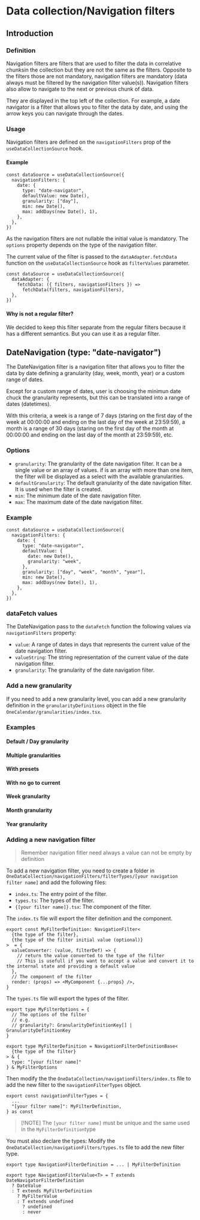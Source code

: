 

<Meta title="Data collection/Navigation filters" />

# Data collection/Navigation filters

## Introduction

### Definition

Navigation filters are filters that are used to filter the data in correlative
chunksin the collection but they are not the same as the filters. Opposite to
the filters those are not mandatory, navigation filters are mandatory (data
always must be filtered by the navigation filter value(s)). Navigation filters
also allow to navigate to the next or previous chunk of data.

They are displayed in the top left of the collection. For example, a date
navigator is a filter that allows you to filter the data by date, and using the
arrow keys you can navigate through the dates.

### Usage

Navigation filters are defined on the `navigationFilters` prop of the
`useDataCollectionSource` hook.

#### Example

```tsx
const dataSource = useDataCollectionSource({
  navigationFilters: {
    date: {
      type: "date-navigator",
      defaultValue: new Date(),
      granularity: ["day"],
      min: new Date(),
      max: addDays(new Date(), 1),
    },
  },
})
```

As the navigation filters are not nullable the initial value is mandatory. The
`options` property depends on the type of the navigation filter.

The current value of the filter is passed to the `dataAdapter.fetchData`
function on the `useDataCollectionSource` hook as `filterValues` parameter.

```tsx
const dataSource = useDataCollectionSource({
  dataAdapter: {
    fetchData: ({ filters, navigationFilters }) =>
      fetchData(filters, navigationFilters),
  },
})
```

#### Why is not a regular filter?

We decided to keep this filter separate from the regular filters because it has
a different semantics. But you can use it as a regular filter.

## DateNavigation (type: "date-navigator")

The DateNavigation filter is a navigation filter that allows you to filter the
data by date defining a granularity (day, week, month, year) or a custom range
of dates.

Except for a custom range of dates, user is choosing the minimun date chuck the
granularity represents, but this can be translated into a range of dates
(datetimes).

With this criteria, a week is a range of 7 days (staring on the first day of the
week at 00:00:00 and ending on the last day of the week at 23:59:59), a month is
a range of 30 days (staring on the first day of the month at 00:00:00 and ending
on the last day of the month at 23:59:59), etc.

### Options

- `granularity`: The granularity of the date navigation filter. It can be a
  single value or an array of values. if is an array with more than one item,
  the filter will be displayed as a select with the available granularities.
- `defaultGranularity`: The default granularity of the date navigation filter.
  It is used when the filter is created.
- `min`: The minimum date of the date navigation filter.
- `max`: The maximum date of the date navigation filter.

### Example

```tsx
const dataSource = useDataCollectionSource({
  navigationFilters: {
    date: {
      type: "date-navigator",
      defaultValue: {
        date: new Date(),
        granularity: "week",
      },
      granularity: ["day", "week", "month", "year"],
      min: new Date(),
      max: addDays(new Date(), 1),
    },
  },
})
```

### dataFetch values

The DateNavigation pass to the `dataFetch` function the following values via
`navigationFilters` property:

- `value`: A range of dates in days that represents the current value of the
  date navigation filter.
- `valueString`: The string representation of the current value of the date
  navigation filter.
- `granularity`: The granularity of the date navigation filter.

### Add a new granularity

If you need to add a new granularity level, you can add a new granularity
definition in the `granularityDefinitions` object in the file
`OneCalendar/granularities/index.tsx`.

### Examples

#### Default / Day granularity

<Canvas
  of={DataCollectionNavigationFiltersStories.Default}
  meta={DataCollectionNavigationFiltersStories}
/>

#### Multiple granularities

<Canvas
  of={DataCollectionNavigationFiltersStories.MultipleGranularities}
  meta={DataCollectionNavigationFiltersStories}
/>

#### With presets

<Canvas
  of={DataCollectionNavigationFiltersStories.WithPresets}
  meta={DataCollectionNavigationFiltersStories}
/>

#### With no go to current

<Canvas
  of={DataCollectionNavigationFiltersStories.NoGoToCurrent}
  meta={DataCollectionNavigationFiltersStories}
/>

#### Week granularity

<Canvas
  of={DataCollectionNavigationFiltersStories.WeekGranularity}
  meta={DataCollectionNavigationFiltersStories}
/>

#### Month granularity

<Canvas
  of={DataCollectionNavigationFiltersStories.MonthGranularity}
  meta={DataCollectionNavigationFiltersStories}
/>

#### Year granularity

<Canvas
  of={DataCollectionNavigationFiltersStories.YearGranularity}
  meta={DataCollectionNavigationFiltersStories}
/>

### Adding a new navigation filter

> Remember navigation fitler need always a value can not be empty by definition

To add a new navigation filter, you need to create a folder in
`OneDataCollection/navigationFilters/filterTypes/[your navigation filter name]`
and add the following files:

- `index.ts`: The entry point of the filter.
- `types.ts`: The types of the filter.
- `{[your filter name]}.tsx`: The component of the filter.

The `index.ts` file will export the filter definition and the component.

```tsx
export const MyFilterDefinition: NavigationFilter<
  {the type of the filter},
  {the type of the filter initial value (optional)}
>  = {
  valueConverter: (value, filterDef) => {
    // return the value converted to the type of the filter
    // This is usefull if you want to accept a value and convert it to the internal state and providing a default value
  },
  // The component of the filter
  render: (props) => <MyComponent {...props} />,
}
```

The `types.ts` file will export the types of the filter.

```tsx
export type MyFilterOptions = {
  // The options of the filter
  // e.g.
  // granularity?: GranularityDefinitionKey[] | GranularityDefinitionKey
}

export type MyFilterDefinition = NavigationFilterDefinitionBase<
  {the type of the filter}
> & {
  type: "[your filter name]"
} & MyFilterOptions
```

Then modify the the `OneDataCollection/navigationFilters/index.ts` file to add
the new filter to the `navigationFilterTypes` object.

```tsx
export const navigationFilterTypes = {
  ...
  "[your filter name]": MyFilterDefinition,
} as const
```

> [!NOTE] The `[your filter name]` must be unique and the same used in the
> `MyFilterDefinition`type

You must also declare the types: Modify the
`OneDataCollection/navigationFilters/types.ts` file to add the new filter type.

```tsx
export type NavigationFilterDefinition = ... | MyFilterDefinition

export type NavigationFilterValue<T> = T extends DateNavigatorFilterDefinition
  ? DateValue
  : T extends MyFilterDefinition
    ? MyFilterValue
    : T extends undefined
      ? undefined
      : never

```
